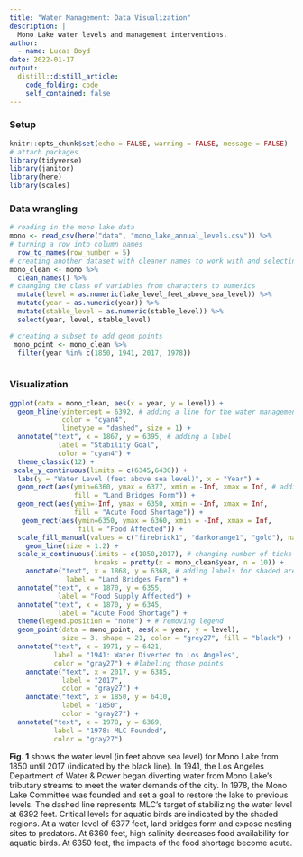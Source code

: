 ```yaml
---
title: "Water Management: Data Visualization"
description: |
  Mono Lake water levels and management interventions.
author:
  - name: Lucas Boyd
date: 2022-01-17
output:
  distill::distill_article:
    code_folding: code
    self_contained: false
---
```


### Setup 
```r
knitr::opts_chunk$set(echo = FALSE, warning = FALSE, message = FALSE)
# attach packages
library(tidyverse)
library(janitor)
library(here)
library(scales)
```
### Data wrangling
```r
# reading in the mono lake data
mono <- read_csv(here("data", "mono_lake_annual_levels.csv")) %>% 
# turning a row into column names
  row_to_names(row_number = 5) 
# creating another dataset with cleaner names to work with and selecting certain variables
mono_clean <- mono %>% 
  clean_names() %>% 
# changing the class of variables from characters to numerics
  mutate(level = as.numeric(lake_level_feet_above_sea_level)) %>% 
  mutate(year = as.numeric(year)) %>% 
  mutate(stable_level = as.numeric(stable_level)) %>% 
  select(year, level, stable_level)

# creating a subset to add geom points
 mono_point <- mono_clean %>% 
  filter(year %in% c(1850, 1941, 2017, 1978))
  
```
### Visualization
```r
ggplot(data = mono_clean, aes(x = year, y = level)) +
  geom_hline(yintercept = 6392, # adding a line for the water management level
             color = "cyan4", 
             linetype = "dashed", size = 1) +
  annotate("text", x = 1867, y = 6395, # adding a label
            label = "Stability Goal", 
            color = "cyan4") +
  theme_classic(12) + 
 scale_y_continuous(limits = c(6345,6430)) +
  labs(y = "Water Level (feet above sea level)", x = "Year") +
  geom_rect(aes(ymin=6360, ymax = 6377, xmin = -Inf, xmax = Inf, # adding shaded regions to show adverse affects of lowering water levels
                fill = "Land Bridges Form")) +
  geom_rect(aes(ymin=-Inf, ymax = 6350, xmin = -Inf, xmax = Inf, 
                fill = "Acute Food Shortage")) +
   geom_rect(aes(ymin=6350, ymax = 6360, xmin = -Inf, xmax = Inf, 
                 fill = "Food Affected")) +
  scale_fill_manual(values = c("firebrick1", "darkorange1", "gold"), name = element_blank()) + # manually changing colors
    geom_line(size = 1.2) +
  scale_x_continuous(limits = c(1850,2017), # changing number of ticks on x axis
                     breaks = pretty(x = mono_clean$year, n = 10)) +
    annotate("text", x = 1868, y = 6368, # adding labels for shaded areas
              label = "Land Bridges Form") +
  annotate("text", x = 1870, y = 6355, 
            label = "Food Supply Affected") +
  annotate("text", x = 1870, y = 6345, 
            label = "Acute Food Shortage") +
  theme(legend.position = "none") + # removing legend
  geom_point(data = mono_point, aes(x = year, y = level), 
             size = 3, shape = 21, color = "grey27", fill = "black") + # adding points of interest
  annotate("text", x = 1971, y = 6421, 
           label = "1941: Water Diverted to Los Angeles", 
           color = "gray27") + #labeling those points
    annotate("text", x = 2017, y = 6385, 
             label = "2017", 
             color = "gray27") +
    annotate("text", x = 1850, y = 6410, 
             label = "1850", 
             color = "gray27") +
  annotate("text", x = 1978, y = 6369, 
           label = "1978: MLC Founded", 
           color = "gray27")

```

**Fig. 1** shows the water level (in feet above sea level) for Mono Lake from 1850 until 2017 (indicated by the black line). In 1941, the Los Angeles Department of Water & Power began diverting water from Mono Lake's tributary streams to meet the water demands of the city. In 1978, the Mono Lake Committee was founded and set a goal to restore the lake to previous levels. The dashed line represents MLC's target of stabilizing the water level at 6392 feet. Critical levels for aquatic birds are indicated by the shaded regions. At a water level of 6377 feet, land bridges form and expose nesting sites to predators. At 6360 feet, high salinity decreases food availability for aquatic birds. At 6350 feet, the impacts of the food shortage become acute. 

